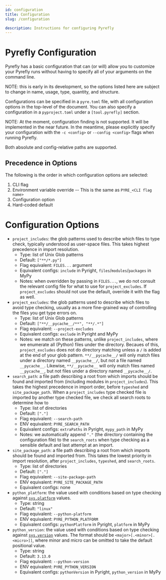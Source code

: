 ```yaml
---
id: configuration
title: Configuration
slug: /configuration

description: Instructions for configuring Pyrefly
---
```


# Pyrefly Configuration

Pyrefly has a basic configuration that can (or will) allow you to customize your
Pyrefly runs without having to specify all of your arguments on the command
line.

NOTE: this is early in its development, so the options listed here are subject
to change in name, usage, type, quantity, and structure.

Configurations can be specified in a `pyre.toml` file, with all configuration
options in the top-level of the document. You can also specify a configuration
in a `pyproject.toml` under a `[tool.pyrefly]` section.

NOTE: At the moment, configuration finding is not supported. It will be
implemented in the near future. In the meantime, please explicitly specify your
configuration with the `-c <config>` or `--config <config>` flags when running
Pyrefly.

Both absolute and config-relative paths are supported.

## Precedence in Options

The following is the order in which configuration options are selected:

1. CLI flag
2. Environment variable override -- This is the same as `PYRE_<CLI flag name>`
3. Configuration option
4. Hard-coded default

# Configuration Options

- `project_includes`: the glob patterns used to describe which files to type
  check, typically understood as user-space files. This takes highest precedence
  in import resolution.
  - Type: list of Unix Glob patterns
  - Default: `["**/*.py"]`
  - Flag equivalent: `FILES...` argument
  - Equivalent configs: `include` in Pyright, `files`/`modules`/`packages` in
    MyPy
  - Notes: when overridden by passing in `FILES...`, we do not consult the
    relevant config file for what to use for `project_excludes`. If
    `project_excludes` should not use the default, override it with the flag as
    well.
- `project_excludes`: the glob patterns used to describe which files to avoid
  type checking, usually as a more fine-grained way of controlling the files you
  get type errors on.
  - Type: list of Unix Glob patterns
  - Default: `["**/__pycache__/**", "**/.*"]`
  - Flag equivalent: `--project-excludes`
  - Equivalent configs: `exclude` in Pyright and MyPy
  - Notes: we match on these patterns, unlike `project_includes`, where we
    enumerate all (Python) files under the directory. Becaues of this,
    `project_excludes` does not do directory matching unless a `/` is added at
    the end of your glob pattern. `**/__pycache__/` will only match files under
    a directory named `__pycache__/`, but not a file named `__pycache__`.
    Likewise, `**/__pycache__` will only match files named `__pycache__`, but
    not files under a directory named `__pycache__/`.
- `search_path`: a file path describing a root from which imports should be
  found and imported from (including modules in `project_includes`). This takes
  the highest precedence in import order, before `typeshed` and
  `site_package_path`. When a `project_includes` type checked file is imported
  by another type checked file, we check all search roots to determine how to
  - Type: list of directories
  - Default: `["."]`
  - Flag equivalent: `--search-path`
  - ENV equivalent: `PYRE_SEARCH_PATH`
  - Equivalent configs: `extraPaths` in Pyright, `mypy_path` in MyPy
  - Notes: we automatically append `"."` (the directory containing the
    configuration file) to the `search_roots` when type checking as a sensible
    default and last attempt at an import.
- `site_package_path`: a file path describing a root from which imports should
  be found and imported from. This takes the lowest priority in import
  resolution, after `project_includes`, `typeshed`, and `search_roots`.
  - Type: list of directories
  - Default: `["."]`
  - Flag equivalent: `--site-package-path`
  - ENV equivalent: `PYRE_SITE_PACKAGE_PATH`
  - Equivalent configs: none
- `python_platform`: the value used with conditions based on type checking
  against
  [`sys.platform`](https://docs.python.org/3/library/sys.html#sys.platform)
  values.
  - Type: string
  - Default: `"linux"`
  - Flag equivalent: `--python-platform`
  - ENV equivalent: `PYRE_PYTHON_PLATFORM`
  - Equivalent configs: `pythonPlatform` in Pyright, `platform` in MyPy
- `python_version`: the value used with conditions based on type checking
  against
  [`sys.version`](https://docs.python.org/3/library/sys.html#sys.version)
  values. The format should be `<major>[.<minor>[.<micro>]]`, where minor and
  micro can be omitted to take the default positional value.
  - Type: string
  - Default: `3.13.0`
  - Flag equivalent: `--python-version`
  - ENV equivalent: `PYRE_PYTHON_VERSION`
  - Equivalent configs: `pythonVersion` in Pyright, `python_version` in MyPy
